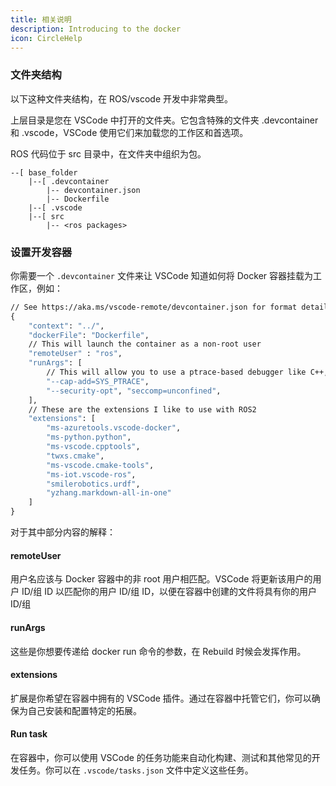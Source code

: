 ```yaml
---
title: 相关说明
description: Introducing to the docker
icon: CircleHelp
---
```


### 文件夹结构

以下这种文件夹结构，在 ROS/vscode 开发中非常典型。

上层目录是您在 VSCode 中打开的文件夹。它包含特殊的文件夹 .devcontainer 和 .vscode，VSCode 使用它们来加载您的工作区和首选项。

ROS 代码位于 src 目录中，在文件夹中组织为包。

```
--[ base_folder
    |--[ .devcontainer
        |-- devcontainer.json
        |-- Dockerfile
    |--[ .vscode
    |--[ src
        |-- <ros packages>
```

### 设置开发容器

你需要一个 `.devcontainer` 文件来让 VSCode 知道如何将 Docker 容器挂载为工作区，例如：

``` dockerfile
// See https://aka.ms/vscode-remote/devcontainer.json for format details.
{
    "context": "../",
    "dockerFile": "Dockerfile",
    // This will launch the container as a non-root user
    "remoteUser" : "ros",
    "runArgs": [
        // This will allow you to use a ptrace-based debugger like C++, Go, and Rust.
        "--cap-add=SYS_PTRACE",
        "--security-opt", "seccomp=unconfined",
    ],
    // These are the extensions I like to use with ROS2
    "extensions": [
        "ms-azuretools.vscode-docker",
        "ms-python.python",
        "ms-vscode.cpptools",
        "twxs.cmake",
        "ms-vscode.cmake-tools",
        "ms-iot.vscode-ros",
        "smilerobotics.urdf",
        "yzhang.markdown-all-in-one"
    ]
}
```

对于其中部分内容的解释：

#### remoteUser

用户名应该与 Docker 容器中的非 root 用户相匹配。VSCode 将更新该用户的用户 ID/组 ID 以匹配你的用户 ID/组 ID，以便在容器中创建的文件将具有你的用户 ID/组

#### runArgs

这些是你想要传递给 docker run 命令的参数，在 Rebuild 时候会发挥作用。 

#### extensions

扩展是你希望在容器中拥有的 VSCode 插件。通过在容器中托管它们，你可以确保为自己安装和配置特定的拓展。

#### Run task

在容器中，你可以使用 VSCode 的任务功能来自动化构建、测试和其他常见的开发任务。你可以在 `.vscode/tasks.json` 文件中定义这些任务。

